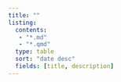 ```yaml
---
title: ""
listing:
  contents: 
   - "*.md"
   - "*.qmd"
  type: table
  sort: "date desc"
  fields: [title, description]
---
```


